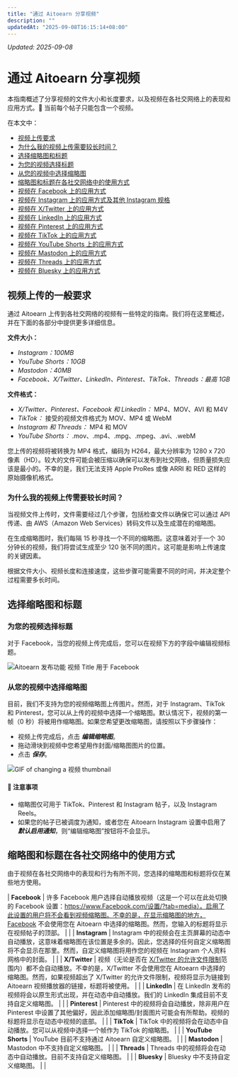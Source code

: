 ```yaml
---
title: "通过 Aitoearn 分享视频"
description: ""
updatedAt: "2025-09-08T16:15:14+08:00"
---
```

<!-- UPDATED_AT -->
_Updated: 2025-09-08_

# 通过 Aitoearn 分享视频

本指南概述了分享视频的文件大小和长度要求，以及视频在各社交网络上的表现和应用方式。📝 当前每个帖子只能包含一个视频。

在本文中：
- [视频上传要求](#h_d7bace96-7f52-4396-8f82-dda95ee284eb)
- [为什么我的视频上传需要较长时间？](#h_01HCZ16PY9S79H6K9F255CJDWB)
- [选择缩略图和标题](#h_038ca001-4c5c-4ae6-a773-92a9dedb22b1)
- [为您的视频选择标题](#h_01HCZ16PY9W8C5B7T91T67P23N)
- [从您的视频中选择缩略图](#Choosing-a-thumbnail-from-您的-视频-gT-D7)
- [缩略图和标题在各社交网络中的使用方式](#h_01HCZ16PY9Q25YK8AWZM0TA8WH)
- [视频在 Facebook 上的应用方式](#h_28e5cd88-63da-4cf5-a08e-531860f83152)
- [视频在 Instagram 上的应用方式及其他 Instagram 规格](#h_f2334bb2-de89-47fd-a16a-7d08c95d507e)
- [视频在 X/Twitter 上的应用方式](#h_7c45d417-cb74-47eb-805e-b64040b46d6d)
- [视频在 LinkedIn 上的应用方式](#h_af5f3b38-9ad4-484a-b7a3-a29d431eba34)
- [视频在 Pinterest 上的应用方式](#h_8d5a2ee2-7c08-43a9-bd2f-79a149cdd811)
- [视频在 TikTok 上的应用方式](#h_01G63BR55390VGR67VSNGYEHNX)
- [视频在 YouTube Shorts 上的应用方式](#How-视频s-应用ear-在-您Tube-Shorts--y_lz)
- [视频在 Mastodon 上的应用方式](#How-视频s-应用ear-在-Mastodon-7sest)
- [视频在 Threads 上的应用方式](#How-视频s-应用ear-在-Threads-1Bcvd)
- [视频在 Bluesky 上的应用方式](#How-视频s-应用ear-在-Bluesky-JyDIl)

## 视频上传的一般要求

通过 Aitoearn 上传到各社交网络的视频有一些特定的指南。我们将在这里概述，并在下面的各部分中提供更多详细信息。

**文件大小：**
- *Instagram：100MB*
- *YouTube Shorts：10GB*
- *Mastodon：40MB*
- *Facebook、X/Twitter、LinkedIn、Pinterest、TikTok、Threads：最高 1GB*

**文件格式：**
- *X/Twitter、Pinterest、Facebook 和 LinkedIn：* MP4、MOV、AVI 和 M4V
- *TikTok：* 接受的视频文件格式为 MOV、MP4 或 WebM
- *Instagram 和 Threads：* MP4 和 MOV
- *YouTube Shorts：* .mov、.mp4、.mpg、.mpeg、.avi、.webM

您上传的视频将被转换为 MP4 格式，编码为 H264，最大分辨率为 1280 x 720 像素（HD）。较大的文件可能会被压缩以确保可以发布到社交网络，但质量损失应该是最小的。不幸的是，我们无法支持 Apple ProRes 或像 ARRI 和 RED 这样的原始摄像机格式。

### 为什么我的视频上传需要较长时间？

当视频文件上传时，文件需要经过几个步骤，包括检查文件以确保它可以通过 API 传递、由 AWS（Amazon Web Services）转码文件以及生成潜在的缩略图。

在生成缩略图时，我们每隔 15 秒寻找一个不同的缩略图。这意味着对于一个 30 分钟长的视频，我们将尝试生成至少 120 张不同的图片。这可能是影响上传速度的关键因素。

根据文件大小、视频长度和连接速度，这些步骤可能需要不同的时间，并决定整个过程需要多长时间。

## 选择缩略图和标题

### 为您的视频选择标题

对于 Facebook，当您的视频上传完成后，您可以在视频下方的字段中编辑视频标题。

![Aitoearn 发布功能 视频 Title 用于 Facebook](//d33v4339jhl8k0.cloudfront.net/docs/assets/64cb6cf86d4a3e191f237e66/图片s/65a6e1b069979704a279a2c4/文件-N9MHe5aoDp.jpg)

### 从您的视频中选择缩略图

目前，我们不支持为您的视频缩略图上传图片。然而，对于 Instagram、TikTok 和 Pinterest，您可以从上传的视频中选择一个缩略图。默认情况下，视频的第一帧（0 秒）将被用作缩略图。如果您希望更改缩略图，请按照以下步骤操作：

- 视频上传完成后，点击 ***编辑缩略图***。
- 拖动滑块到视频中您希望用作封面/缩略图图片的位置。
- 点击 ***保存***。

![GIF of changing a 视频 thumbnail](//d33v4339jhl8k0.cloudfront.net/docs/assets/64cb6cf86d4a3e191f237e66/图片s/6514999cf8eafb48f4e81360/img-1662243-1695848855-330537964.gif)

#### 📝 注意事项
- 缩略图仅可用于 TikTok、Pinterest 和 Instagram 帖子，以及 Instagram Reels。
- 如果您的帖子已被调度为通知，或者您在 Aitoearn Instagram 设置中启用了 ***默认启用通知***，则“编辑缩略图”按钮将不会显示。

## 缩略图和标题在各社交网络中的使用方式

由于视频在各社交网络中的表现和行为有所不同，您选择的缩略图和标题将仅在某些地方使用。

| **Facebook** | 许多 Facebook 用户选择自动播放视频（这是一个可以在此处切换的 Facebook 设置：https://www.Facebook.com/设置/?tab=media）。启用了此设置的用户将不会看到视频缩略图。不幸的是，在显示缩略图的地方，Facebook 不会使用您在 Aitoearn 中选择的缩略图。然而，您输入的标题将显示在视频帖子的顶部。 | | | **Instagram** | Instagram 中的视频会在主页屏幕的动态中自动播放，这意味着缩略图在该位置是多余的。因此，您选择的任何自定义缩略图将不会显示在那里。然而，自定义缩略图将用作您的视频在 Instagram 个人资料网格中的封面。 | | | **X/Twitter** | 视频（无论是否在 [X/Twitter 的允许文件限制](https://帮助.Twitter.com/en/using-Twitter/Twitter-视频s)范围内）都不会自动播放。不幸的是，X/Twitter 不会使用您在 Aitoearn 中选择的缩略图。然而，如果视频超出了 X/Twitter 的允许文件限制，视频将显示为链接到 Aitoearn 视频播放器的链接，标题将被使用。 | | | **LinkedIn** | 在 LinkedIn 发布的视频将会以原生形式出现，并在动态中自动播放。我们的 LinkedIn 集成目前不支持自定义缩略图。 | | | **Pinterest** | Pinterest 中的视频将会自动播放，除非用户在 Pinterest 中设置了其他偏好，因此添加缩略图/封面图片可能会有所帮助。视频的标题将显示在动态中视频的底部。 | | | **TikTok** | TikTok 中的视频将会在动态中自动播放。您可以从视频中选择一个帧作为 TikTok 的缩略图。 | | | **YouTube Shorts** | YouTube 目前不支持通过 Aitoearn 自定义缩略图。 | | | **Mastodon** | Mastodon 中不支持自定义缩略图。 | | | **Threads** | Threads 中的视频将会在动态中自动播放。目前不支持自定义缩略图。 | | | **Bluesky** | Bluesky 中不支持自定义缩略图。 | |
